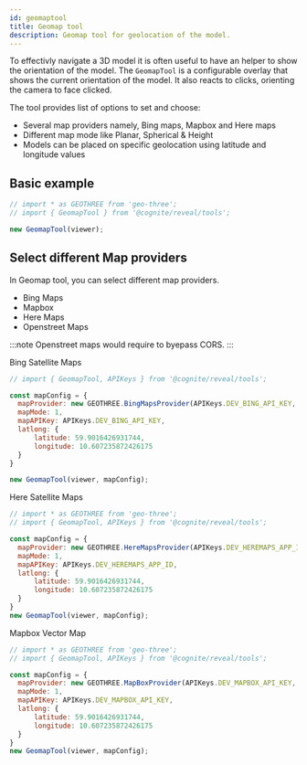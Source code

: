 ```yaml
---
id: geomaptool
title: Geomap tool
description: Geomap tool for geolocation of the model.
---
```



To effectivly navigate a 3D model it is often useful to have an helper to show the orientation of the model. The `GeomapTool` is
a configurable overlay that shows the current orientation of the model. It also reacts to clicks, orienting the camera to face
clicked.

The tool provides list of options to set and choose:
- Several map providers namely, Bing maps, Mapbox and Here maps
- Different map mode like Planar, Spherical & Height 
- Models can be placed on specific geolocation using latitude and longitude values

<DemoWrapper name="Cognite3DViewerDemo" />

## Basic example

```jsx runnable
// import * as GEOTHREE from 'geo-three';
// import { GeomapTool } from '@cognite/reveal/tools';

new GeomapTool(viewer);
```

## Select different Map providers

In Geomap tool, you can select different map providers.
- Bing Maps
- Mapbox
- Here Maps
- Openstreet Maps

:::note
Openstreet maps would require to byepass CORS.
:::

Bing Satellite Maps

```jsx runnable
// import { GeomapTool, APIKeys } from '@cognite/reveal/tools';

const mapConfig = {
  mapProvider: new GEOTHREE.BingMapsProvider(APIKeys.DEV_BING_API_KEY, GEOTHREE.BingMapsProvider.AERIAL),
  mapMode: 1,
  mapAPIKey: APIKeys.DEV_BING_API_KEY,
  latlong: {
      latitude: 59.9016426931744,
      longitude: 10.607235872426175
  }
}

new GeomapTool(viewer, mapConfig);
```

Here Satellite Maps

```jsx runnable
// import * as GEOTHREE from 'geo-three';
// import { GeomapTool, APIKeys } from '@cognite/reveal/tools';

const mapConfig = {
  mapProvider: new GEOTHREE.HereMapsProvider(APIKeys.DEV_HEREMAPS_APP_ID, APIKeys.DEV_HEREMAPS_APP_CODE, "aerial", "satellite.day", "jpg", 512),
  mapMode: 1,
  mapAPIKey: APIKeys.DEV_HEREMAPS_APP_ID,
  latlong: {
      latitude: 59.9016426931744,
      longitude: 10.607235872426175
  }
}
new GeomapTool(viewer, mapConfig);
```

Mapbox Vector Map

```jsx runnable
// import * as GEOTHREE from 'geo-three';
// import { GeomapTool, APIKeys } from '@cognite/reveal/tools';

const mapConfig = {
  mapProvider: new GEOTHREE.MapBoxProvider(APIKeys.DEV_MAPBOX_API_KEY, "mapbox/streets-v10", GEOTHREE.MapBoxProvider.STYLE),
  mapMode: 1,
  mapAPIKey: APIKeys.DEV_MAPBOX_API_KEY,
  latlong: {
      latitude: 59.9016426931744,
      longitude: 10.607235872426175
  }
}
new GeomapTool(viewer, mapConfig);
```